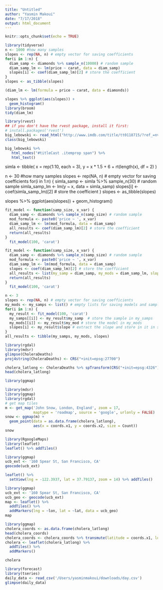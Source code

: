 ```yaml
---
title: "Untitled"
author: "Yasmin Makoui"
date: "7/17/2018"
output: html_document
---
```


```r
knitr::opts_chunk$set(echo = TRUE)
```

```r
library(tidyverse)
n <- 1000 #how many samples
slopes <- rep(NA, n) # empty vector for saving coefficients
for(i in 1:n) {
  diam_samp <- diamonds %>% sample_n(10000) # random sample
  diam_samp_lm <- lm(price ~ carat, data = diam_samp)
  slopes[i] <- coef(diam_samp_lm)[2] # store the coefficient
}
slopes <- as_tibble(slopes)

(diam_lm <- lm(formula = price ~ carat, data = diamonds))

slopes %>% ggplot(aes(slopes)) +
  geom_histogram()
library(broom)
tidy(diam_lm)
```

```r
library(rvest)
## if you don't have the rvest package, install it first:
# install.packages('rvest')
big_lebowski <- read_html("http://www.imdb.com/title/tt0118715/?ref_=nv_sr_1")
class(big_lebowski)

big_lebowski %>%
   html_nodes("#titleCast .itemprop span") %>%
   html_text()
```

simla <- tibble(
  x = rep(1:10, each = 3),
  y = x * 1.5 + 6 + rt(length(x), df = 2)
)

n <- 30 #how many samples
slopes <- rep(NA, n) # empty vector for saving coefficients
for(i in 1:n) {
  simla_samp <- simla %>% sample_n(30) # random sample
  simla_samp_lm <- lm(y ~ x, data = simla_samp)
  slopes[i] <- coef(simla_samp_lm)[2] # store the coefficient
}
slopes <- as_tibble(slopes)

slopes %>% ggplot(aes(slopes)) +
  geom_histogram()

```r
fit_model <- function(samp_size, x_var) {
  diam_samp <- diamonds %>% sample_n(samp_size) # random sample
  mod_formula <- paste0('price ~ ', x_var)
  diam_samp_lm <- lm(mod_formula, data = diam_samp)
  all_results <- coef(diam_samp_lm)[2] # store the coefficient
  return(all_results)
}
  fit_model(100, 'carat')
```  

```r
fit_model <- function(samp_size, x_var) {
  diam_samp <- diamonds %>% sample_n(samp_size) # random sample
  mod_formula <- paste0('price ~ ', x_var)
  diam_samp_lm <- lm(mod_formula, data = diam_samp)
  slopes <- coef(diam_samp_lm)[2] # store the coefficient
  all_results <- list(my_samp = diam_samp, my_mods = diam_samp_lm, slope = slopes )
  return(all_results)
}
  fit_model(100, 'carat')

n <- 3
slopes <- rep(NA, n) # empty vector for saving coefficients
my_mods <- my_samps <- list() # empty lists for saving models and samples
for(i in 1:n) {
  my_result <- fit_model(100, 'carat')
  my_samps[[i]] <- my_result$my_samp  # store the sample in my_samps
  my_mods[[i]] <- my_result$my_mod # store the model in my_mods
  slopes[i] <- my_result$slope # extract the slope and store in it in slopes
}
all_results <- tibble(my_samps, my_mods, slopes)
```

```r
library(rgdal)
library(mdsr)
glimpse(CholeraDeaths)
proj4string(CholeraDeaths) <- CRS("+init=epsg:27700")

cholera_latlong <- CholeraDeaths %>% spTransform(CRS("+init=epsg:4326"))
head(cholera_latlong)

library(ggmap)
```

```r
library(mdsr)
library(ggmap)
library(rgdal)
# get map tiles
m <- get_map('John Snow, London, England', zoom = 17, 
             maptype = 'roadmap', source = 'google', urlonly = FALSE)
snow <- ggmap(m) + 
  geom_point(data = as.data.frame(cholera_latlong), 
             aes(x = coords.x1, y = coords.x2, size = Count))
snow
```

```r
library(RgoogleMaps)
library(leaflet)
leaflet() %>% addTiles()
```

```r
library(ggmap)
ucb_ext <- '160 Spear St, San Francisco, CA'
geocode(ucb_ext)

leaflet() %>%
  setView(lng = -122.3937, lat = 37.79137, zoom = 14) %>% addTiles()
```

```r
library(ggmap)
ucb_ext <- '160 Spear St, San Francisco, CA'
ucb_geo <- geocode(ucb_ext)
map <- leaflet() %>%
  addTiles() %>%
  addMarkers(lng = ~lon, lat = ~lat, data = ucb_geo)
map
```

```r
library(ggmap)
cholera_coords <- as.data.frame(cholera_latlong)
head(cholera_coords)
cholera_coords <- cholera_coords %>% transmute(latitude = coords.x1, longitude = coords.x2)
cholera <- leaflet(cholera_latlong) %>%
  addTiles() %>%
  addMarkers()

cholera
```

```r
library(forecast)
library(tseries)
daily_data <- read_csv('/Users/yasminmakoui/downloads/day.csv')
glimpse(daily_data)
```
